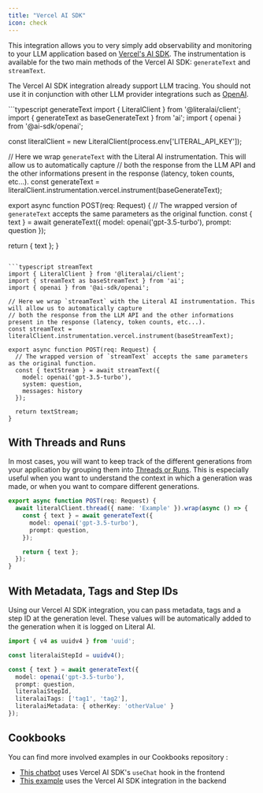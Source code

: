 ```yaml
---
title: "Vercel AI SDK"
icon: check
---
```


This integration allows you to very simply add observability and monitoring to your LLM application based on [Vercel's AI SDK](https://sdk.vercel.ai/docs/introduction). The instrumentation is available for the two main methods of the Vercel AI SDK: `generateText` and `streamText`.

<Tip>The Vercel AI SDK integration already support LLM tracing. You should not use it in conjunction with other LLM provider integrations such as [OpenAI](/integrations/openai).</Tip>

<CodeGroup>
```typescript generateText
import { LiteralClient } from '@literalai/client';
import { generateText as baseGenerateText } from 'ai';
import { openai } from '@ai-sdk/openai';

const literalClient = new LiteralClient(process.env['LITERAL_API_KEY']);

// Here we wrap `generateText` with the Literal AI instrumentation. This will allow us to automatically capture
// both the response from the LLM API and the other informations present in the response (latency, token counts, etc...).
const generateText = literalClient.instrumentation.vercel.instrument(baseGenerateText);

export async function POST(req: Request) {
  // The wrapped version of `generateText` accepts the same parameters as the original function.
  const { text } = await generateText({
    model: openai('gpt-3.5-turbo'),
    prompt: question
  });

  return { text };
}
```

```typescript streamText
import { LiteralClient } from '@literalai/client';
import { streamText as baseStreamText } from 'ai';
import { openai } from '@ai-sdk/openai';

// Here we wrap `streamText` with the Literal AI instrumentation. This will allow us to automatically capture
// both the response from the LLM API and the other informations present in the response (latency, token counts, etc...).
const streamText = literalClient.instrumentation.vercel.instrument(baseStreamText);

export async function POST(req: Request) {
  // The wrapped version of `streamText` accepts the same parameters as the original function.
  const { textStream } = await streamText({
    model: openai('gpt-3.5-turbo'),
    system: question,
    messages: history
  });

  return textStream;
}
```
</CodeGroup>


## With Threads and Runs

In most cases, you will want to keep track of the different generations from your application by grouping them into [Threads or Runs](/guides/logs). This is especially useful when you want to understand the context in which a generation was made, or when you want to compare different generations.

```typescript TypeScript
export async function POST(req: Request) {
  await literalClient.thread({ name: 'Example' }).wrap(async () => {
    const { text } = await generateText({
      model: openai('gpt-3.5-turbo'),
      prompt: question,
    });

    return { text };
  });
}
```

## With Metadata, Tags and Step IDs

Using our Vercel AI SDK integration, you can pass metadata, tags and a step ID at the generation level.
These values will be automatically added to the generation when it is logged on Literal AI.

```typescript
import { v4 as uuidv4 } from 'uuid';

const literalaiStepId = uuidv4();

const { text } = await generateText({
  model: openai('gpt-3.5-turbo'),
  prompt: question,
  literalaiStepId,
  literalaiTags: ['tag1', 'tag2'],
  literalaiMetadata: { otherKey: 'otherValue' }
});
```

## Cookbooks

You can find more involved examples in our Cookbooks repository :

* [This chatbot](https://github.com/Chainlit/literalai-cookbooks/blob/main/typescript/nextjs-openai) uses Vercel AI SDK's `useChat` hook in the frontend
* [This example](https://github.com/Chainlit/literalai-cookbooks/blob/main/typescript/vercel-ai-sdk) uses the Vercel AI SDK integration in the backend
